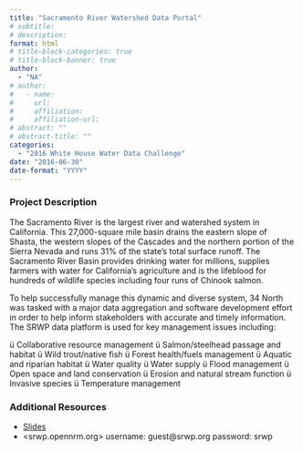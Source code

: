 ```yaml
---
title: "Sacramento River Watershed Data Portal"
# subtitle: 
# description: 
format: html
# title-block-categories: true
# title-block-banner: true
author: 
  - "NA"
# author:
#   - name: 
#     url: 
#     affiliation: 
#     affiliation-url:
# abstract: ""
# abstract-title: ""
categories: 
  - "2016 White House Water Data Challenge"
date: "2016-06-30"
date-format: "YYYY"
---
```


<!-- COMMENT
## params_NOTUSED-proj_title

#### Year: params_NOTUSED-year

#### Topics: params_NOTUSED-topics

#### Awards: params_NOTUSED-awards

#### Team Members: params_NOTUSED-team_members
UNCOMMENT -->

### Project Description

The Sacramento River is the largest river and watershed system in California. This 27,000-square mile basin drains the eastern slope of Shasta, the western slopes of the Cascades and the northern portion of the Sierra Nevada and runs 31% of the state’s total surface runoff. The Sacramento River Basin provides drinking water for millions, supplies farmers with water for California’s agriculture and is the lifeblood for hundreds of wildlife species including four runs of Chinook salmon. 
 
 To help successfully manage this dynamic and diverse system, 34 North was tasked with a major data aggregation and software development effort in order to help inform stakeholders with accurate and timely information. The SRWP data platform is used for key management issues including:
 
 ü Collaborative resource management
 ü Salmon/steelhead passage and habitat
 ü Wild trout/native fish
 ü Forest health/fuels management
 ü Aquatic and riparian habitat
 ü Water quality
 ü Water supply
 ü Flood management
 ü Open space and land conservation
 ü Erosion and natural stream function
 ü Invasive species
 ü Temperature management

### Additional Resources

- [Slides](https://drive.google.com/open?id=0B5n4IeHrVBinWXFVdjctTW5DNTQ)
- <srwp.opennrm.org>
 username: guest@srwp.org
 password: srwp
